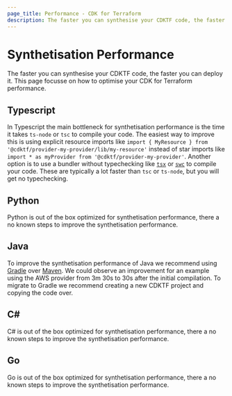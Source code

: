 ```yaml
---
page_title: Performance - CDK for Terraform
description: The faster you can synthesise your CDKTF code, the faster you can deploy it. Learn how to optimise your CDK for Terraform performance.
---
```


# Synthetisation Performance

The faster you can synthesise your CDKTF code, the faster you can deploy it.
This page focusse on how to optimise your CDK for Terraform performance.

## Typescript

In Typescript the main bottleneck for synthetisation performance is the time it takes `ts-node` or `tsc` to compile your code.
The easiest way to improve this is using explicit resource imports like `import { MyResource } from '@cdktf/provider-my-provider/lib/my-resource'` instead of star imports like `import * as myProvider from '@cdktf/provider-my-provider'`.
Another option is to use a bundler without typechecking like [`tsx`](https://github.com/esbuild-kit/tsx) or [`swc`](https://swc.rs/) to compile your code. These are typically a lot faster than `tsc` or `ts-node`, but you will get no typechecking.

## Python

Python is out of the box optimized for synthetisation performance, there a no known steps to improve the synthetisation performance.

## Java

To improve the synthetisation performance of Java we recommend using [Gradle](https://gradle.org/) over [Maven](https://maven.apache.org/). We could observe an improvement for an example using the AWS provider from 3m 30s to 30s after the initial compilation. To migrate to Gradle we recommend creating a new CDKTF project and copying the code over.

## C#

C# is out of the box optimized for synthetisation performance, there a no known steps to improve the synthetisation performance.

## Go

Go is out of the box optimized for synthetisation performance, there a no known steps to improve the synthetisation performance.

